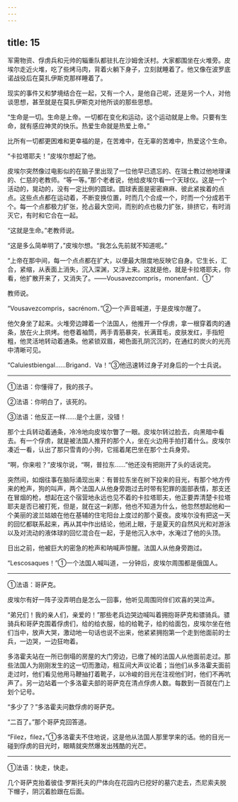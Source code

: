 ```yaml
---
---
---
```

title: 15
---





军需物资、俘虏兵和元帅的辎重队都驻扎在沙姆舍沃村。大家都围坐在火堆旁。皮埃尔走近火堆，吃了些烤马肉，背着火躺下身子，立刻就睡着了。他又像在波罗底诺战役后在莫扎伊斯克那样睡着了。

现实的事件又和梦境结合在一起，又有一个人，是他自己呢，还是另一个人，对他谈思想，甚至就是在莫扎伊斯克对他所谈的那些思想。

“生命是一切。生命是上帝。一切都在变化和运动，这个运动就是上帝。只要有生命，就有感应神灵的快乐。热爱生命就是热爱上帝。”

比所有一切都更困难和更幸福的是，在苦难中，在无辜的苦难中，热爱这个生命。

“卡拉塔耶夫！”皮埃尔想起了他。

皮埃尔突然像过电影似的在脑子里出现了一位他早已遗忘的、在瑞士教过他地理课的、仁慈的老教师。“等一等。”那个老者说，他给皮埃尔看一个天球仪。这是一个活动的，晃动的，没有一定比例的圆球。圆球表面是密密麻麻、彼此紧挨着的点点。这些点点都在运动着，不断变换位置，时而几个合成一个，时而一个分成若干个。每一个点都极力扩张，抢占最大空间，而别的点也极力扩张，排挤它，有时消灭它，有时和它合在一起。

“这就是生命。”老教师说。

“这是多么简单明了，”皮埃尔想。“我怎么先前就不知道呢。”

“上帝在那中间，每一个点点都在扩大，以便最大限度地反映它自身。它生长，汇合，紧缩，从表面上消失，沉入深渊，又浮上来。这就是他，就是卡拉塔耶夫，你看，他扩散开来了，又消失了。——Vousavezcompris，monenfant．①”

教师说。

“Vousavezcompris，sacrénom．”②一个声音喊道，于是皮埃尔醒了。

他欠身坐了起来。火堆旁边蹲着一个法国人，他推开一个俘虏，拿一根穿着肉的通条，放在火上烘烤。他卷着袖筒，两手青筋暴突，长满茸毛，皮肤发红，手指短粗，他灵活地转动着通条。他紧锁双眉，褐色面孔阴沉沉的，在通红的炭火的光亮中清晰可见。

“Caluiestbiengal……Brigand．Va！”③他迅速转过身子对身后的一个士兵说。

--------

①法语：你懂得了，我的孩子。

②法语：你明白了，该死的。

③法语：他反正一样……是个土匪，没错！

那个士兵转动着通条，冷冷地向皮埃尔瞥了一眼。皮埃尔转过脸去，向黑暗中看去。有一个俘虏，就是被法国人推开的那个人，坐在火边用手拍打着什么。皮埃尔凑近一看，认出了那只雪青的小狗，它摇着尾巴坐在那个士兵身旁。

“啊，你来啦？”皮埃尔说，“啊，普拉东……”他还没有把刚开了头的话说完。

突然间，如烟往事在脑际涌现出来：有普拉东坐在树下投来的目光，有那个地方传来的枪声，狗的叫声，两个法国人从他身旁跑过去时带有犯罪的面部表情，那支还在冒烟的枪，想起在这个宿营地永远也见不着的卡拉塔耶夫，他正要弄清楚卡拉塔耶夫是否已被打死，但是，就在这一刹那，他也不知道为什么，他忽然想起他和一个美丽的波兰姑娘在他在基辅的住宅阳台上度过的那个夏夜。皮埃尔没有把这一天的回忆都联系起来，再从其中作出结论，他闭上眼，于是夏天的自然风光和对游泳以及对流动的液体球的回忆混合在一起，于是他沉入水中，水淹过了他的头顶。

日出之前，他被巨大的密急的枪声和呐喊声惊醒。法国人从他身旁跑过。

“Lescosaques！”①一个法国人喊叫道，一分钟后，皮埃尔周围都是俄国人。

--------

①法语：哥萨克。

皮埃尔有好一阵子没弄明白是怎么一回事，他听见周围同伴们欢喜的哭泣声。

“弟兄们！我的亲人们，亲爱的！”那些老兵边哭边喊叫着拥抱哥萨克和骠骑兵。骠骑兵和哥萨克围着俘虏们，给的给衣服，给的给靴子，给的给面包，皮埃尔坐在他们当中，放声大哭，激动地一句话也说不出来，他紧紧拥抱第一个走到他面前的士兵，一边哭，一边狂吻着。

多洛霍夫站在一所已倒塌的房屋的大门旁边，已缴了械的法国人从他面前走过。那些法国人为刚刚发生的这一切而激动，相互间大声议论着；当他们从多洛霍夫面前走过时，他们看见他用马鞭抽打着靴子，以冷峻的目光在注视他们时，他们不再吭声了。另一边站着一个多洛霍夫部的哥萨克在清点俘虏人数。每数到一百就在门上划个记号。

“多少了？”多洛霍夫问数俘虏的哥萨克。

“二百了。”那个哥萨克回答道。

“Filez，filez，”①多洛霍夫不住地说，这是他从法国人那里学来的话。他的目光一碰到俘虏的目光时，眼睛就突然爆发出残酷的光芒。

--------

①法语：快走，快走。

几个哥萨克抬着彼佳·罗斯托夫的尸体向在花园内已挖好的墓穴走去，杰尼索夫脱下帽子，阴沉着脸跟在后面。